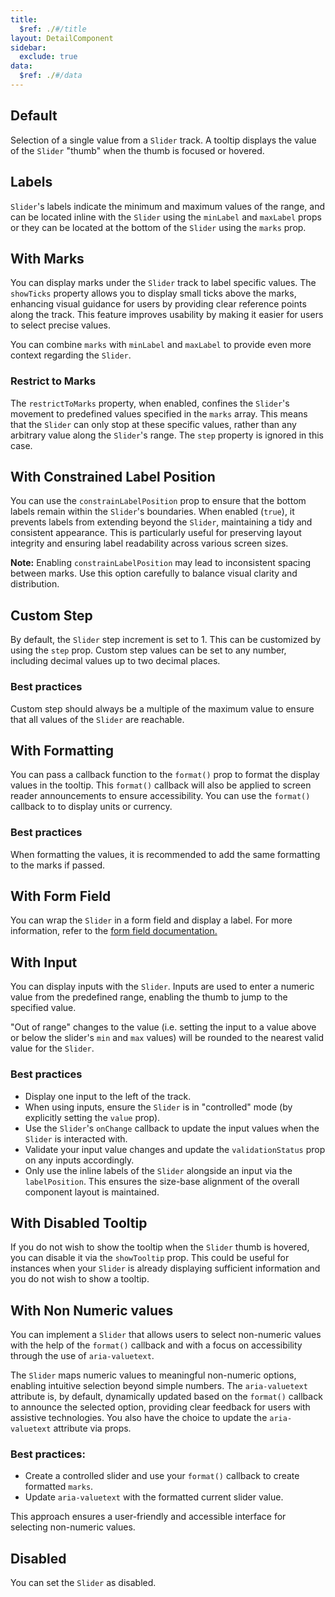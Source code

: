 ```yaml
---
title:
  $ref: ./#/title
layout: DetailComponent
sidebar:
  exclude: true
data:
  $ref: ./#/data
---
```


<LivePreviewControls>

<LivePreview componentName="slider" exampleName="Default">

## Default

Selection of a single value from a `Slider` track. A tooltip displays the value of the `Slider` "thumb" when the thumb is focused or hovered.

</LivePreview>

<LivePreview componentName="slider" exampleName="WithLabels">

## Labels

`Slider`'s labels indicate the minimum and maximum values of the range, and can be located inline with the `Slider` using the `minLabel` and `maxLabel` props or they can be located at the bottom of the `Slider` using the `marks` prop.

</LivePreview>

<LivePreview componentName="slider" exampleName="WithMarks">

## With Marks

You can display marks under the `Slider` track to label specific values. The `showTicks` property allows you to display small ticks above the marks, enhancing visual guidance for users by providing clear reference points along the track. This feature improves usability by making it easier for users to select precise values.

You can combine `marks` with `minLabel` and `maxLabel` to provide even more context regarding the `Slider`.

</LivePreview>

<LivePreview componentName="slider" exampleName="WithRestrictToMarks">

### Restrict to Marks

The `restrictToMarks` property, when enabled, confines the `Slider`'s movement to predefined values specified in the `marks` array. This means that the `Slider` can only stop at these specific values, rather than any arbitrary value along the `Slider`'s range. The `step` property is ignored in this case.

</LivePreview>

<LivePreview componentName="slider" exampleName="WithConstrainedLabelPosition">

## With Constrained Label Position

You can use the `constrainLabelPosition` prop to ensure that the bottom labels remain within the `Slider`'s boundaries. When enabled (`true`), it prevents labels from extending beyond the `Slider`, maintaining a tidy and consistent appearance. This is particularly useful for preserving layout integrity and ensuring label readability across various screen sizes.

**Note:** Enabling `constrainLabelPosition` may lead to inconsistent spacing between marks. Use this option carefully to balance visual clarity and distribution.

</LivePreview>

<LivePreview componentName="slider" exampleName="WithCustomStep">

## Custom Step

By default, the `Slider` step increment is set to 1. This can be customized by using the `step` prop. Custom step values can be set to any number, including decimal values up to two decimal places.

### Best practices

Custom step should always be a multiple of the maximum value to ensure that all values of the `Slider` are reachable.

</LivePreview>

<LivePreview componentName="slider" exampleName="WithFormatting">

## With Formatting

You can pass a callback function to the `format()` prop to format the display values in the tooltip. This `format()` callback will also be applied to screen reader announcements to ensure accessibility. You can use the `format()` callback to to display units or currency.

### Best practices

When formatting the values, it is recommended to add the same formatting to the marks if passed.

</LivePreview>

<LivePreview componentName="slider" exampleName="WithFormField">

## With Form Field

You can wrap the `Slider` in a form field and display a label. For more information, refer to the [form field documentation.](/salt/components/form-field/examples)

</LivePreview>

<LivePreview componentName="slider" exampleName="WithInput">

## With Input

You can display inputs with the `Slider`. Inputs are used to enter a numeric value from the predefined range, enabling the thumb to jump to the specified value.

"Out of range" changes to the value (i.e. setting the input to a value above or below the slider's `min` and `max` values) will be rounded to the nearest valid value for the `Slider`.

### Best practices

- Display one input to the left of the track.
- When using inputs, ensure the `Slider` is in "controlled" mode (by explicitly setting the `value` prop).
- Use the `Slider`'s `onChange` callback to update the input values when the `Slider` is interacted with.
- Validate your input value changes and update the `validationStatus` prop on any inputs accordingly.
- Only use the inline labels of the `Slider` alongside an input via the `labelPosition`. This ensures the size-base alignment of the overall component layout is maintained.

</LivePreview>

<LivePreview componentName="slider" exampleName="WithDisabledTooltip">

## With Disabled Tooltip

If you do not wish to show the tooltip when the `Slider` thumb is hovered, you can disable it via the `showTooltip` prop. This could be useful for instances when your `Slider` is already displaying sufficient information and you do not wish to show a tooltip.

</LivePreview>

<LivePreview componentName="slider" exampleName="WithNonNumericValues">

## With Non Numeric values

You can implement a `Slider` that allows users to select non-numeric values with the help of the `format()` callback and with a focus on accessibility through the use of `aria-valuetext`.

The `Slider` maps numeric values to meaningful non-numeric options, enabling intuitive selection beyond simple numbers. The `aria-valuetext` attribute is, by default, dynamically updated based on the `format()` callback to announce the selected option, providing clear feedback for users with assistive technologies. You also have the choice to update the `aria-valuetext` attribute via props.

### Best practices:

- Create a controlled slider and use your `format()` callback to create formatted `marks`.
- Update `aria-valuetext` with the formatted current slider value.

This approach ensures a user-friendly and accessible interface for selecting non-numeric values.

</LivePreview>

<LivePreview componentName="slider" exampleName="Disabled">

## Disabled

You can set the `Slider` as disabled.

</LivePreview>
</LivePreviewControls>
